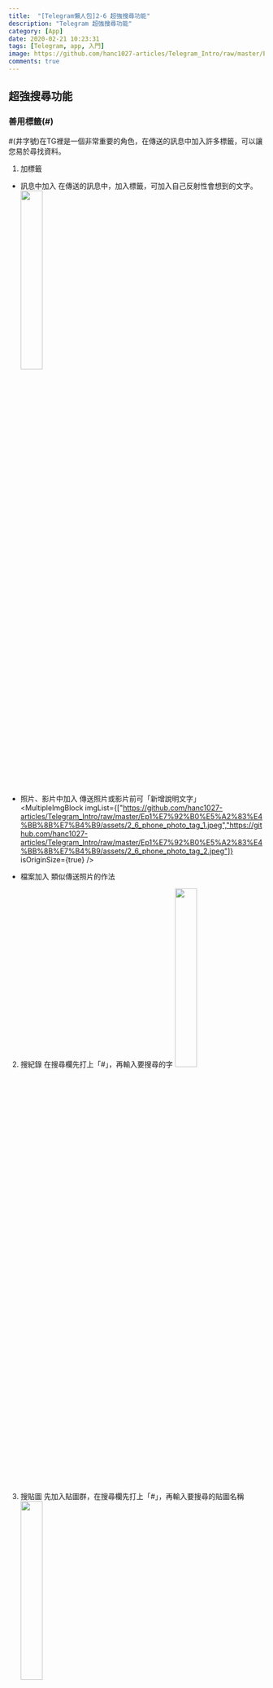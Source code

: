 ```yaml
---
title:  "[Telegram懶人包]2-6 超強搜尋功能"
description: "Telegram 超強搜尋功能"
category: [App]
date: 2020-02-21 10:23:31
tags: [Telegram, app, 入門]
image: https://github.com/hanc1027-articles/Telegram_Intro/raw/master/Ep1%E7%92%B0%E5%A2%83%E4%BB%8B%E7%B4%B9/assets/2_6_phone_chat_tag.PNG
comments: true
---
```


## 超強搜尋功能

### 善用標籤(#)
#(井字號)在TG裡是一個非常重要的角色，在傳送的訊息中加入許多標籤，可以讓您易於尋找資料。

1) 加標籤
- 訊息中加入
    在傳送的訊息中，加入標籤，可加入自己反射性會想到的文字。
    <img src="https://github.com/hanc1027-articles/Telegram_Intro/raw/master/Ep1%E7%92%B0%E5%A2%83%E4%BB%8B%E7%B4%B9/assets/2_6_phone_chat_tag.PNG" width="30%" />

- 照片、影片中加入
    傳送照片或影片前可「新增說明文字」
    <MultipleImgBlock imgList={["https://github.com/hanc1027-articles/Telegram_Intro/raw/master/Ep1%E7%92%B0%E5%A2%83%E4%BB%8B%E7%B4%B9/assets/2_6_phone_photo_tag_1.jpeg","https://github.com/hanc1027-articles/Telegram_Intro/raw/master/Ep1%E7%92%B0%E5%A2%83%E4%BB%8B%E7%B4%B9/assets/2_6_phone_photo_tag_2.jpeg"]} isOriginSize={true} />

- 檔案加入
    類似傳送照片的作法

2) 搜紀錄
    在搜尋欄先打上「#」，再輸入要搜尋的字
    <img src="https://github.com/hanc1027-articles/Telegram_Intro/raw/master/Ep1%E7%92%B0%E5%A2%83%E4%BB%8B%E7%B4%B9/assets/2_6_phone_find_tag.PNG" width="30%" />


3) 搜貼圖
    先加入貼圖群，在搜尋欄先打上「#」，再輸入要搜尋的貼圖名稱
    <img src="https://github.com/hanc1027-articles/Telegram_Intro/raw/master/Ep1%E7%92%B0%E5%A2%83%E4%BB%8B%E7%B4%B9/assets/2_6_phone_find_sticker.PNG" width="30%" />


---

### 搜尋朋友帳號
搜尋欄先輸入「@」，再輸入朋友的ID
<img src="https://github.com/hanc1027-articles/Telegram_Intro/raw/master/Ep1%E7%92%B0%E5%A2%83%E4%BB%8B%E7%B4%B9/assets/2_6_phone_find_people.jpeg" width="30%" />


---

### 搜尋機器人
搜尋欄先輸入「@」，再輸入機器人的ID
<img src="https://github.com/hanc1027-articles/Telegram_Intro/raw/master/Ep1%E7%92%B0%E5%A2%83%E4%BB%8B%E7%B4%B9/assets/2_6_phone_find_people.jpeg" width="30%" />


---

### 搜尋附近的人
先點選「聯絡人」，再點「新增附近的人」
<img src="https://github.com/hanc1027-articles/Telegram_Intro/raw/master/Ep1%E7%92%B0%E5%A2%83%E4%BB%8B%E7%B4%B9/assets/2_6_phone_find_nearpeople.jpeg" width="30%" />
